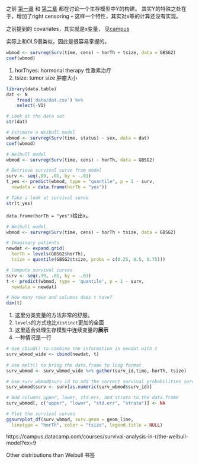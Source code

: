 之前
[第一章](ch1.md)
和
[第二章](ch2.md)
都在讨论一个生存模型中Y的构建。
其实Y的特殊之处在于，增加了right censoring `+` 这样一个特性，其实对x等的计算还没有实现。

之前提到的 covariates，其实就是x变量，
见[campus](https://campus.datacamp.com/courses/survival-analysis-in-r/the-weibull-model?ex=1)

实际上和OLS很类似，因此是很容易掌握的。

```r
wbmod <- survreg(Surv(time, cens) ~ horTh + tsize, data = GBSG2)
coef(wbmod)
```

1. horThyes: hormonal therapy 性激素治疗
1. tsize: tumor size 肿瘤大小

```r
library(data.table)
dat <- N
    fread('data/dat.csv') %>% 
    select(-V1)
```

```r
# Look at the data set
str(dat)

# Estimate a Weibull model
wbmod <- survreg(Surv(time, status) ~ sex, data = dat)
coef(wbmod)
```

```r
# Weibull model
wbmod <- survreg(Surv(time, cens) ~ horTh, data = GBSG2)

# Retrieve survival curve from model
surv <- seq(.99, .01, by = -.01)
t_yes <- predict(wbmod, type = "quantile", p = 1 - surv,
  newdata = data.frame(horTh = "yes"))

# Take a look at survival curve
str(t_yes)
```

`data.frame(horTh = "yes")`给出x。

```r
# Weibull model
wbmod <- survreg(Surv(time, cens) ~ horTh + tsize, data = GBSG2)

# Imaginary patients
newdat <- expand.grid(
  horTh = levels(GBSG2$horTh),
  tsize = quantile(GBSG2$tsize, probs = c(0.25, 0.5, 0.75)))

# Compute survival curves
surv <- seq(.99, .01, by = -.01)
t <- predict(wbmod, type = 'quantile', p = 1 - surv,
  newdata = newdat)

# How many rows and columns does t have?
dim(t)
```

1. 这里分类变量的方法非常的舒服。
1. `levels`的方式也比`distinct`更加的全面
1. 这里适合处理生存模型中连续变量的**展示**
1. 一种情况是一行

```r
# Use cbind() to combine the information in newdat with t
surv_wbmod_wide <- cbind(newdat, t)
  
# Use melt() to bring the data.frame to long format
surv_wbmod <- surv_wbmod_wide %>% gather(surv_id,time,-horTh,-tsize)

# Use surv_wbmod$surv_id to add the correct survival probabilities surv
surv_wbmod$surv <- surv[as.numeric(surv_wbmod$surv_id)]

# Add columns upper, lower, std.err, and strata to the data.frame
surv_wbmod[, c("upper", "lower", "std.err", "strata")] <- NA

# Plot the survival curves
ggsurvplot_df(surv_wbmod, surv.geom = geom_line,
  linetype = "horTh", color = "tsize", legend.title = NULL)
```

https://campus.datacamp.com/courses/survival-analysis-in-r/the-weibull-model?ex=9

Other distributions than Weibull
书签